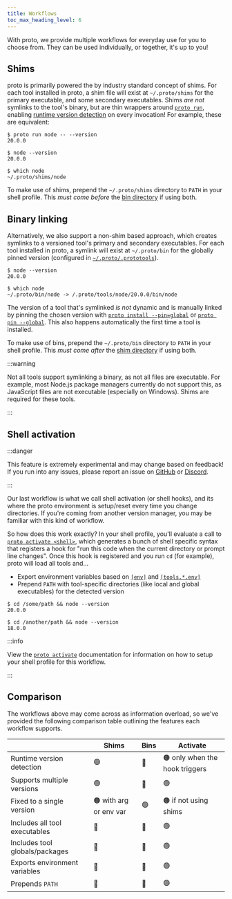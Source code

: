 ```yaml
---
title: Workflows
toc_max_heading_level: 6
---
```



With proto, we provide multiple workflows for everyday use for you to choose from. They can be used
individually, or together, it's up to you!

## Shims

proto is primarily powered the by industry standard concept of shims. For each tool installed in
proto, a shim file will exist at `~/.proto/shims` for the primary executable, and some secondary
executables. Shims _are not_ symlinks to the tool's binary, but are thin wrappers around
[`proto run`](./commands/run), enabling [runtime version detection](./detection) on every
invocation! For example, these are equivalent:

```shell
$ proto run node -- --version
20.0.0

$ node --version
20.0.0

$ which node
~/.proto/shims/node
```

To make use of shims, prepend the `~/.proto/shims` directory to `PATH` in your shell profile. This
_must come before_ the [bin directory](#binary-linking) if using both.

## Binary linking

Alternatively, we also support a non-shim based approach, which creates symlinks to a versioned
tool's primary and secondary executables. For each tool installed in proto, a symlink will exist at
`~/.proto/bin` for the globally pinned version (configured in [`~/.proto/.prototools`](./config)).

```shell
$ node --version
20.0.0

$ which node
~/.proto/bin/node -> /.proto/tools/node/20.0.0/bin/node
```

The version of a tool that's symlinked _is not_ dynamic and is manually linked by pinning the chosen
version with [`proto install --pin=global`](./commands/install) or
[`proto pin --global`](./commands/pin). This also happens automatically the first time a tool is
installed.

To make use of bins, prepend the `~/.proto/bin` directory to `PATH` in your shell profile. This
_must come after_ the [shim directory](#shims) if using both.

:::warning

Not all tools support symlinking a binary, as not all files are executable. For example, most
Node.js package managers currently do not support this, as JavaScript files are not executable
(especially on Windows). Shims are required for these tools.

:::

## Shell activation<VersionLabel version="0.38.0" />

:::danger

This feature is extremely experimental and may change based on feedback! If you run into any issues,
please report an issue on [GitHub](https://github.com/moonrepo/proto) or
[Discord](https://discord.gg/qCh9MEynv2).

:::

Our last workflow is what we call shell activation (or shell hooks), and its where the proto
environment is setup/reset every time you change directories. If you're coming from another version
manager, you may be familiar with this kind of workflow.

So how does this work exactly? In your shell profile, you'll evaluate a call to
[`proto activate <shell>`](./commands/activate), which generates a bunch of shell specific syntax
that registers a hook for "run this code when the current directory or prompt line changes". Once
this hook is registered and you run `cd` (for example), proto will load all tools and...

- Export environment variables based on [`[env]`](./config#env) and
  [`[tools.*.env]`](./config#toolsenv)
- Prepend `PATH` with tool-specific directories (like local and global executables) for the detected
  version

```shell
$ cd /some/path && node --version
20.0.0

$ cd /another/path && node --version
18.0.0
```

:::info

View the [`proto activate`](./commands/activate) documentation for information on how to setup your
shell profile for this workflow.

:::

## Comparison

The workflows above may come across as information overload, so we've provided the following
comparison table outlining the features each workflow supports.

|                                | Shims                  | Bins | Activate                       |
| ------------------------------ | ---------------------- | ---- | ------------------------------ |
| Runtime version detection      | 🟢                     | 🔴   | 🟠 only when the hook triggers |
| Supports multiple versions     | 🟢                     | 🔴   | 🟢                             |
| Fixed to a single version      | 🟠 with arg or env var | 🟢   | 🟠 if not using shims          |
| Includes all tool executables  | 🔴                     | 🔴   | 🟢                             |
| Includes tool globals/packages | 🔴                     | 🔴   | 🟢                             |
| Exports environment variables  | 🔴                     | 🔴   | 🟢                             |
| Prepends `PATH`                | 🔴                     | 🔴   | 🟢                             |
